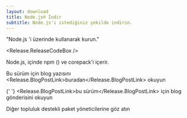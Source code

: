 ```yaml
---
layout: download
title: Node.js® İndir
subtitle: Node.js'i istediğiniz şekilde indirin.
---
```


<section>
  "Node.js <Release.VersionDropdown />'i <Release.OperatingSystemDropdown /> üzerinde <Release.PlatformDropdown /> kullanarak kurun."

  <Release.ReleaseCodeBox />
</section>

<section>
  Node.js, içinde <LinkWithArrow href="https://npmjs.com">npm</LinkWithArrow> (<Release.NpmVersion />) ve corepack'i içerir.

Bu sürüm için blog yazısını <Release.BlogPostLink>buradan</Release.BlogPostLink> okuyun

{' '}
<Release.BlogPostLink>bu sürüm</Release.BlogPostLink> için blog gönderisini
okuyun

Diğer topluluk destekli <LinkWithArrow href="/download/package-manager/all">paket yöneticilerine</LinkWithArrow> göz atın

</section>

